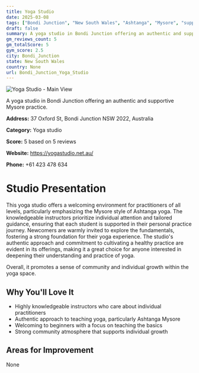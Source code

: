 ```yaml
---
title: Yoga Studio
date: 2025-03-08
tags: ["Bondi Junction", "New South Wales", "Ashtanga", "Mysore", "supportive atmosphere", "authenticity", "Bondi Junction"]  
draft: false
summary: A yoga studio in Bondi Junction offering an authentic and supportive Mysore practice.
gm_reviews_count: 5
gm_totalScore: 5
gym_score: 2.5
city: Bondi_Junction
state: New South Wales
country: None
url: Bondi_Junction_Yoga_Studio
---
```


<div className="aspect-[16/9] relative my-8">
  <img 
    src="https://streetviewpixels-pa.googleapis.com/v1/thumbnail?panoid=wmxtLk5uOM7OpeCvkKZmEA&cb_client=search.gws-prod.gps&w=408&h=240&yaw=114.096825&pitch=0&thumbfov=100"
    alt="Yoga Studio - Main View"
    className="object-cover absolute inset-0 w-full h-full rounded-lg"
  />
</div>

A yoga studio in Bondi Junction offering an authentic and supportive Mysore practice.

**Address:** 37 Oxford St, Bondi Junction NSW 2022, Australia

**Category:** Yoga studio

**Score:** 5 based on 5 reviews

**Website:** https://yogastudio.net.au/

**Phone:** +61 423 478 634

# Studio Presentation

This yoga studio offers a welcoming environment for practitioners of all levels, particularly emphasizing the Mysore style of Ashtanga yoga. The knowledgeable instructors prioritize individual attention and tailored guidance, ensuring that each student is supported in their personal practice journey. Newcomers are warmly invited to explore the fundamentals, fostering a strong foundation for their yoga experience. The studio's authentic approach and commitment to cultivating a healthy practice are evident in its offerings, making it a great choice for anyone interested in deepening their understanding and practice of yoga.

Overall, it promotes a sense of community and individual growth within the yoga space.

## Why You'll Love It

- Highly knowledgeable instructors who care about individual practitioners
- Authentic approach to teaching yoga, particularly Ashtanga Mysore
- Welcoming to beginners with a focus on teaching the basics
- Strong community atmosphere that supports individual growth

## Areas for Improvement

None

<div className="grid grid-cols-1 xl:grid-cols-2 gap-4 my-8">

</div>